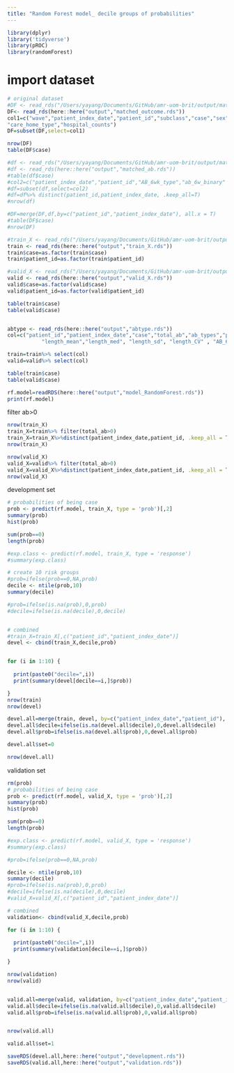 ```yaml
---
title: "Random Forest model_ decile groups of probabilities"
---
```


```r
library(dplyr)
library('tidyverse')
library(pROC)
library(randomForest)

```

# import dataset
```r
# original dataset
#DF <- read_rds("/Users/yayang/Documents/GitHub/amr-uom-brit/output/matched_outcome.rds")
DF<- read_rds(here::here("output","matched_outcome.rds"))
col1=c("wave","patient_index_date","patient_id","subclass","case","sex","age","age_cat","stp","region","ethnicity_6","bmi","bmi_cat","CCI","Charlson","smoking_cat_3","imd","care_home","covrx_ever","flu_vaccine","cancer_comor","cerebrovascular_disease_comor", "chronic_obstructive_pulmonary_comor", "heart_failure_comor", "connective_tissue_comor", "dementia_comor", "diabetes_comor", "diabetes_complications_comor", "hemiplegia_comor", "hiv_comor", "metastatic_cancer_comor", "mild_liver_comor", "mod_severe_liver_comor", "mod_severe_renal_comor", "mi_comor", "peptic_ulcer_comor", "peripheral_vascular_comor",
"care_home_type","hospital_counts")
DF=subset(DF,select=col1)

nrow(DF)
table(DF$case)

#df <- read_rds("/Users/yayang/Documents/GitHub/amr-uom-brit/output/matched_ab.rds")
#df <- read_rds(here::here("output","matched_ab.rds"))
#table(df$case)
#col2=c("patient_index_date","patient_id","AB_6wk_type","ab_6w_binary" , "AB_6wk")
#df=subset(df,select=col2)
#df=df%>% distinct(patient_id,patient_index_date, .keep_all=T)
#nrow(df)

#DF=merge(DF,df,by=c("patient_id","patient_index_date"), all.x = T)
#table(DF$case)
#nrow(DF)
```


```r
#train_X <- read_rds("/Users/yayang/Documents/GitHub/amr-uom-brit/output/train_X.rds")
train <- read_rds(here::here("output","train_X.rds"))
train$case=as.factor(train$case)
train$patient_id=as.factor(train$patient_id)

#valid_X <- read_rds("/Users/yayang/Documents/GitHub/amr-uom-brit/output/valid_X.rds")
valid <- read_rds(here::here("output","valid_X.rds"))
valid$case=as.factor(valid$case)
valid$patient_id=as.factor(valid$patient_id)

table(train$case)
table(valid$case)


abtype <- read_rds(here::here("output","abtype.rds"))
col=c("patient_id","patient_index_date","case","total_ab","ab_types","prescribe_times","exposure_period","recent_ab_days", "broad_prop","interval_med" ,"interval_mean","interval_sd","interval_CV",
           "length_mean","length_med", "length_sd", "length_CV" , "AB_6wk",abtype)

train=train%>% select(col)
valid=valid%>% select(col)

table(train$case)
table(valid$case)

rf.model=readRDS(here::here("output","model_RandomForest.rds"))
print(rf.model)
```

filter ab>0
```r
nrow(train_X)
train_X=train%>% filter(total_ab>0)
train_X=train_X%>%distinct(patient_index_date,patient_id, .keep_all = TRUE)
nrow(train_X)

nrow(valid_X)
valid_X=valid%>% filter(total_ab>0)
valid_X=valid_X%>%distinct(patient_index_date,patient_id, .keep_all = TRUE)
nrow(valid_X)
```


development set
```r
# probabilities of being case
prob <- predict(rf.model, train_X, type = 'prob')[,2]
summary(prob)
hist(prob)

sum(prob==0)
length(prob)

#exp.class <- predict(rf.model, train_X, type = 'response')
#summary(exp.class)

# create 10 risk groups
#prob=ifelse(prob==0,NA,prob)
decile <- ntile(prob,10)
summary(decile)

#prob=ifelse(is.na(prob),0,prob)
#decile=ifelse(is.na(decile),0,decile)


# combined
#train_X=train_X[,c("patient_id","patient_index_date")]
devel <- cbind(train_X,decile,prob)


for (i in 1:10) {
  
  print(paste0("decile=",i))
  print(summary(devel[decile==i,]$prob))

}
nrow(train)
nrow(devel)

devel.all=merge(train, devel, by=c("patient_index_date","patient_id"), all.x=TRUE)
devel.all$decile=ifelse(is.na(devel.all$decile),0,devel.all$decile)
devel.all$prob=ifelse(is.na(devel.all$prob),0,devel.all$prob)

devel.all$set=0

nrow(devel.all)
```

validation set
```r
rm(prob)
# probabilities of being case
prob <- predict(rf.model, valid_X, type = 'prob')[,2]
summary(prob)
hist(prob)

sum(prob==0)
length(prob)

#exp.class <- predict(rf.model, valid_X, type = 'response')
#summary(exp.class)

#prob=ifelse(prob==0,NA,prob)

decile <- ntile(prob,10)
summary(decile)
#prob=ifelse(is.na(prob),0,prob)
#decile=ifelse(is.na(decile),0,decile)
#valid_X=valid_X[,c("patient_id","patient_index_date")]

# combined
validation<- cbind(valid_X,decile,prob)

for (i in 1:10) {
  
  print(paste0("decile=",i))
  print(summary(validation[decile==i,]$prob))

}

nrow(validation)
nrow(valid)


valid.all=merge(valid, validation, by=c("patient_index_date","patient_id"), all.x=T)
valid.all$decile=ifelse(is.na(valid.all$decile),0,valid.all$decile)
valid.all$prob=ifelse(is.na(valid.all$prob),0,valid.all$prob)


nrow(valid.all)

valid.all$set=1
```


```r

saveRDS(devel.all,here::here("output","development.rds"))
saveRDS(valid.all,here::here("output","validation.rds"))

```
